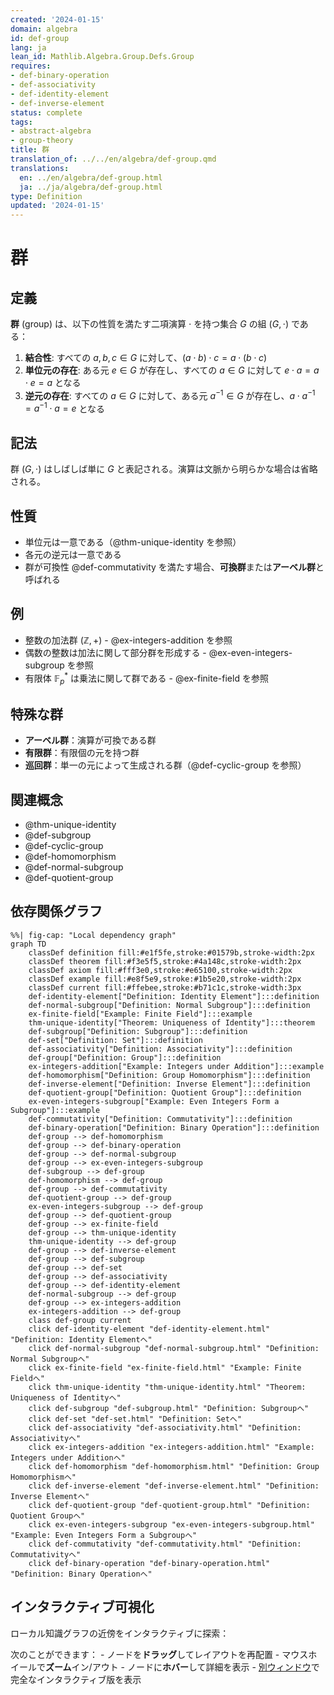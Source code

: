 ```yaml
---
created: '2024-01-15'
domain: algebra
id: def-group
lang: ja
lean_id: Mathlib.Algebra.Group.Defs.Group
requires:
- def-binary-operation
- def-associativity
- def-identity-element
- def-inverse-element
status: complete
tags:
- abstract-algebra
- group-theory
title: 群
translation_of: ../../en/algebra/def-group.qmd
translations:
  en: ../en/algebra/def-group.html
  ja: ../ja/algebra/def-group.html
type: Definition
updated: '2024-01-15'
---
```


# 群

## 定義

**群** (group) は、以下の性質を満たす二項演算 $\cdot$ を持つ集合 $G$ の組 $(G, \cdot)$ である：

1. **結合性**: すべての $a, b, c \in G$ に対して、$(a \cdot b) \cdot c = a \cdot (b \cdot c)$
2. **単位元の存在**: ある元 $e \in G$ が存在し、すべての $a \in G$ に対して $e \cdot a = a \cdot e = a$ となる
3. **逆元の存在**: すべての $a \in G$ に対して、ある元 $a^{-1} \in G$ が存在し、$a \cdot a^{-1} = a^{-1} \cdot a = e$ となる

## 記法

群 $(G, \cdot)$ はしばしば単に $G$ と表記される。演算は文脈から明らかな場合は省略される。

## 性質

- 単位元は一意である（@thm-unique-identity を参照）
- 各元の逆元は一意である
- 群が可換性 @def-commutativity を満たす場合、**可換群**または**アーベル群**と呼ばれる

## 例

- 整数の加法群 $(\mathbb{Z}, +)$ - @ex-integers-addition を参照
- 偶数の整数は加法に関して部分群を形成する - @ex-even-integers-subgroup を参照
- 有限体 $\mathbb{F}_p^*$ は乗法に関して群である - @ex-finite-field を参照

## 特殊な群

- **アーベル群**：演算が可換である群
- **有限群**：有限個の元を持つ群
- **巡回群**：単一の元によって生成される群（@def-cyclic-group を参照）

## 関連概念

- @thm-unique-identity
- @def-subgroup
- @def-cyclic-group
- @def-homomorphism
- @def-normal-subgroup
- @def-quotient-group

## 依存関係グラフ

```mermaid
%%| fig-cap: "Local dependency graph"
graph TD
    classDef definition fill:#e1f5fe,stroke:#01579b,stroke-width:2px
    classDef theorem fill:#f3e5f5,stroke:#4a148c,stroke-width:2px
    classDef axiom fill:#fff3e0,stroke:#e65100,stroke-width:2px
    classDef example fill:#e8f5e9,stroke:#1b5e20,stroke-width:2px
    classDef current fill:#ffebee,stroke:#b71c1c,stroke-width:3px
    def-identity-element["Definition: Identity Element"]:::definition
    def-normal-subgroup["Definition: Normal Subgroup"]:::definition
    ex-finite-field["Example: Finite Field"]:::example
    thm-unique-identity["Theorem: Uniqueness of Identity"]:::theorem
    def-subgroup["Definition: Subgroup"]:::definition
    def-set["Definition: Set"]:::definition
    def-associativity["Definition: Associativity"]:::definition
    def-group["Definition: Group"]:::definition
    ex-integers-addition["Example: Integers under Addition"]:::example
    def-homomorphism["Definition: Group Homomorphism"]:::definition
    def-inverse-element["Definition: Inverse Element"]:::definition
    def-quotient-group["Definition: Quotient Group"]:::definition
    ex-even-integers-subgroup["Example: Even Integers Form a Subgroup"]:::example
    def-commutativity["Definition: Commutativity"]:::definition
    def-binary-operation["Definition: Binary Operation"]:::definition
    def-group --> def-homomorphism
    def-group --> def-binary-operation
    def-group --> def-normal-subgroup
    def-group --> ex-even-integers-subgroup
    def-subgroup --> def-group
    def-homomorphism --> def-group
    def-group --> def-commutativity
    def-quotient-group --> def-group
    ex-even-integers-subgroup --> def-group
    def-group --> def-quotient-group
    def-group --> ex-finite-field
    def-group --> thm-unique-identity
    thm-unique-identity --> def-group
    def-group --> def-inverse-element
    def-group --> def-subgroup
    def-group --> def-set
    def-group --> def-associativity
    def-group --> def-identity-element
    def-normal-subgroup --> def-group
    def-group --> ex-integers-addition
    ex-integers-addition --> def-group
    class def-group current
    click def-identity-element "def-identity-element.html" "Definition: Identity Elementへ"
    click def-normal-subgroup "def-normal-subgroup.html" "Definition: Normal Subgroupへ"
    click ex-finite-field "ex-finite-field.html" "Example: Finite Fieldへ"
    click thm-unique-identity "thm-unique-identity.html" "Theorem: Uniqueness of Identityへ"
    click def-subgroup "def-subgroup.html" "Definition: Subgroupへ"
    click def-set "def-set.html" "Definition: Setへ"
    click def-associativity "def-associativity.html" "Definition: Associativityへ"
    click ex-integers-addition "ex-integers-addition.html" "Example: Integers under Additionへ"
    click def-homomorphism "def-homomorphism.html" "Definition: Group Homomorphismへ"
    click def-inverse-element "def-inverse-element.html" "Definition: Inverse Elementへ"
    click def-quotient-group "def-quotient-group.html" "Definition: Quotient Groupへ"
    click ex-even-integers-subgroup "ex-even-integers-subgroup.html" "Example: Even Integers Form a Subgroupへ"
    click def-commutativity "def-commutativity.html" "Definition: Commutativityへ"
    click def-binary-operation "def-binary-operation.html" "Definition: Binary Operationへ"
```

## インタラクティブ可視化

ローカル知識グラフの近傍をインタラクティブに探索：

::: {.graph-viz data-id="def-group" data-width="700" data-height="500"}
:::

次のことができます：
- ノードを**ドラッグ**してレイアウトを再配置
- マウスホイールで**ズーム**イン/アウト
- ノードに**ホバー**して詳細を表示
- [別ウィンドウ](../../output/interactive/def-group.html){target="_blank"}で完全なインタラクティブ版を表示
